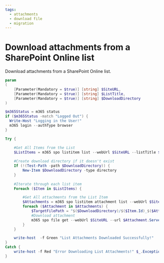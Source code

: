 ```yaml
---
tags:
  - attachments
  - download file
  - migration
---
```



# Download attachments from a SharePoint Online list

Download attachments from a SharePoint Online list.

<Tabs>
  <TabItem value="PowerShell">

  ```powershell
  param
  (
      [Parameter(Mandatory = $true)] [string] $SiteURL,
      [Parameter(Mandatory = $true)] [string] $ListTitle,
      [Parameter(Mandatory = $true)] [string] $DownloadDirectory
  )

  $m365Status = m365 status
  if ($m365Status -match "Logged Out") {
    Write-Host "Logging in the User!"
    m365 login --authType browser
  }

  Try {
 
      #Get All Items from the List
      $ListItems = m365 spo listitem list --webUrl $SiteURL --listTitle $ListTitle | ConvertFrom-Json
       
      #Create download directory if it doesn't exist
      If (!(Test-Path -path $DownloadDirectory)) {           
          New-Item $DownloadDirectory -type directory         
      }
       
      #Iterate through each list item
      Foreach ($Item in $ListItems) {
 
          #Get All attachments from the List Item
          $Attachments = m365 spo listitem attachment list --webUrl $SiteURL --listTitle $ListTitle --itemId $Item.Id | ConvertFrom-Json
          foreach ($Attachment in $Attachments) {
              $TargetFilePath = "$($DownloadDirectory)/$($Item.Id)_$($Attachment.FileName)"
              #Download attachment
              m365 spo file get --webUrl $SiteURL --url $Attachment.ServerRelativeUrl --asFile --path $TargetFilePath
          }
      }
 
      write-host  -f Green "List Attachments Downloaded Successfully!"
  }
  Catch {
      write-host -f Red "Error Downloading List Attachments!" $_.Exception.Message
  }
  ```

  </TabItem>
</Tabs>

